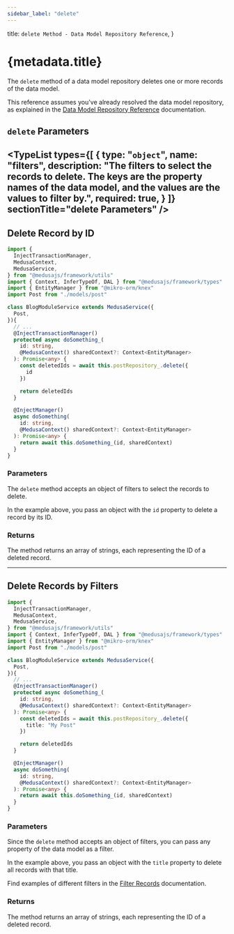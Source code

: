 ```yaml
---
sidebar_label: "delete"
---
```



  title: `delete Method - Data Model Repository Reference`,
}

# {metadata.title}

The `delete` method of a data model repository deletes one or more records of the data model.

<Note>

This reference assumes you've already resolved the data model repository, as explained in the [Data Model Repository Reference](../../page.mdx) documentation.

</Note>

## `delete` Parameters

<TypeList
  types={[
    {
      type: "`object`",
      name: "filters",
      description: "The filters to select the records to delete. The keys are the property names of the data model, and the values are the values to filter by.",
      required: true,
    }
  ]}
  sectionTitle="delete Parameters"
/>
---

## Delete Record by ID

```ts
import { 
  InjectTransactionManager,
  MedusaContext,
  MedusaService,
} from "@medusajs/framework/utils"
import { Context, InferTypeOf, DAL } from "@medusajs/framework/types"
import { EntityManager } from "@mikro-orm/knex"
import Post from "./models/post"

class BlogModuleService extends MedusaService({
  Post,
}){
  // ...
  @InjectTransactionManager()
  protected async doSomething_(
    id: string,
    @MedusaContext() sharedContext?: Context<EntityManager>
  ): Promise<any> {
    const deletedIds = await this.postRepository_.delete({
      id
    })

    return deletedIds
  }

  @InjectManager()
  async doSomething(
    id: string,
    @MedusaContext() sharedContext?: Context<EntityManager>
  ): Promise<any> {
    return await this.doSomething_(id, sharedContext)
  }
}
```

### Parameters

The `delete` method accepts an object of filters to select the records to delete.

In the example above, you pass an object with the `id` property to delete a record by its ID.

### Returns

The method returns an array of strings, each representing the ID of a deleted record.

---

## Delete Records by Filters

```ts
import { 
  InjectTransactionManager,
  MedusaContext,
  MedusaService,
} from "@medusajs/framework/utils"
import { Context, InferTypeOf, DAL } from "@medusajs/framework/types"
import { EntityManager } from "@mikro-orm/knex"
import Post from "./models/post"

class BlogModuleService extends MedusaService({
  Post,
}){
  // ...
  @InjectTransactionManager()
  protected async doSomething_(
    id: string,
    @MedusaContext() sharedContext?: Context<EntityManager>
  ): Promise<any> {
    const deletedIds = await this.postRepository_.delete({
      title: "My Post"
    })

    return deletedIds
  }

  @InjectManager()
  async doSomething(
    id: string,
    @MedusaContext() sharedContext?: Context<EntityManager>
  ): Promise<any> {
    return await this.doSomething_(id, sharedContext)
  }
}
```

### Parameters

Since the `delete` method accepts an object of filters, you can pass any property of the data model as a filter.

In the example above, you pass an object with the `title` property to delete all records with that title.

<Note>

Find examples of different filters in the [Filter Records](../../tips/filtering/page.mdx) documentation.

</Note>

### Returns

The method returns an array of strings, each representing the ID of a deleted record.
